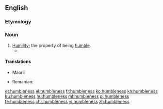 ==English==

===Etymology===
{{suffix|en|humble|ness}}

===Noun===
{{en-noun|-|es}}

# [[humility|Humility]]; the property of being [[humble]].
#* {{quote-book|year=1918|author={{w|W. B. Maxwell}}
|title=The Mirror and the Lamp
|chapter=2|url=http://openlibrary.org/works/OL1097634W
|passage=''That'' the young Mr. Churchills liked—but they did not like him coming round of an evening and drinking weak whisky-and-water while he held forth on railway debentures and corporation loans. Mr. Barrett, however, by fawning and flattery, seemed to be able to make not only Mrs. Churchill but everyone else do what he desired. And if the arts of '''humbleness''' failed him, he overcame you by sheer impudence.}}

====Translations====
{{trans-top|the property of being humble}}
* Maori: {{t|mi|māhakitanga}}
{{trans-mid}}
* Romanian: {{t+|ro|umilință|f}}
{{trans-bottom}}

[[et:humbleness]]
[[el:humbleness]]
[[fr:humbleness]]
[[ko:humbleness]]
[[kn:humbleness]]
[[ku:humbleness]]
[[hu:humbleness]]
[[ml:humbleness]]
[[pl:humbleness]]
[[te:humbleness]]
[[chr:humbleness]]
[[vi:humbleness]]
[[zh:humbleness]]